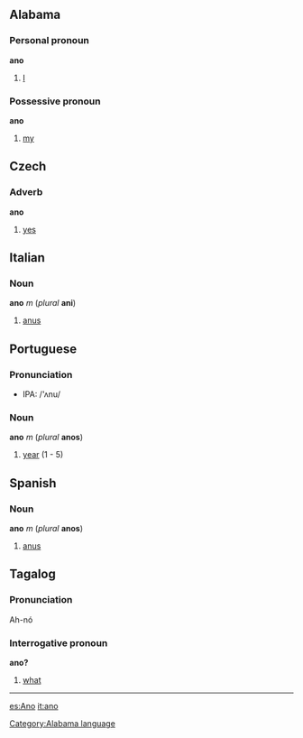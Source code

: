 ==Alabama==
===Personal pronoun===
'''ano'''
# [[I]]
===Possessive pronoun===
'''ano'''
# [[my]]

==Czech==
===Adverb===
'''ano'''

#[[yes]]

== Italian ==
=== Noun ===
'''ano''' ''m'' (''plural'' '''ani''')

#[[anus]]

== Portuguese ==
===Pronunciation===
*IPA: /'ʌnu/

===Noun===
'''ano''' ''m'' (''plural'' '''anos''')

#[[year]] (1 - 5)

==Spanish==
===Noun===
'''ano''' ''m'' (''plural'' '''anos''')

#[[anus]]

== Tagalog ==

===Pronunciation===
Ah-nó

===Interrogative pronoun===
'''ano?'''

#[[what]]

----

[[Category:Alabama language]]
[[es:Ano]]
[[it:ano]]